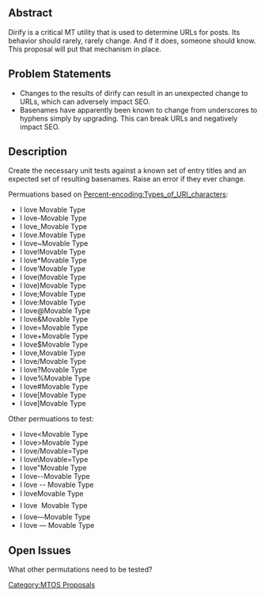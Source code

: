 == Abstract ==

Dirify is a critical MT utility that is used to determine URLs for posts. Its behavior should rarely, rarely change. And if it does, someone should know. This proposal will put that mechanism in place.

== Problem Statements ==

* Changes to the results of dirify can result in an unexpected change to URLs, which can adversely impact SEO.
* Basenames have apparently been known to change from underscores to hyphens simply by upgrading. This can break URLs and negatively impact SEO.

== Description ==

Create the necessary unit tests against a known set of entry titles and an
expected set of resulting basenames. Raise an error if they ever change.

Permuations based on [http://en.wikipedia.org/wiki/Percent-encoding#Types_of_URI_characters Percent-encoding:Types_of_URI_characters]:

* I love Movable Type
* I love-Movable Type
* I love_Movable Type
* I love.Movable Type
* I love~Movable Type
* I love!Movable Type
* I love*Movable Type
* I love'Movable Type
* I love(Movable Type
* I love)Movable Type
* I love;Movable Type
* I love:Movable Type
* I love@Movable Type
* I love&Movable Type
* I love=Movable Type
* I love+Movable Type
* I love$Movable Type
* I love,Movable Type
* I love/Movable Type
* I love?Movable Type
* I love%Movable Type
* I love#Movable Type
* I love[Movable Type
* I love]Movable Type

Other permuations to test:

* I love<Movable Type
* I love>Movable Type
* I love/Movable=Type
* I love\Movable=Type
* I love"Movable Type
* I love--Movable Type
* I love -- Movable Type
* I love&#151;Movable Type
* I love &#151; Movable Type
* I love&mdash;Movable Type
* I love &mdash; Movable Type

== Open Issues ==

What other permutations need to be tested?

[[Category:MTOS Proposals]]